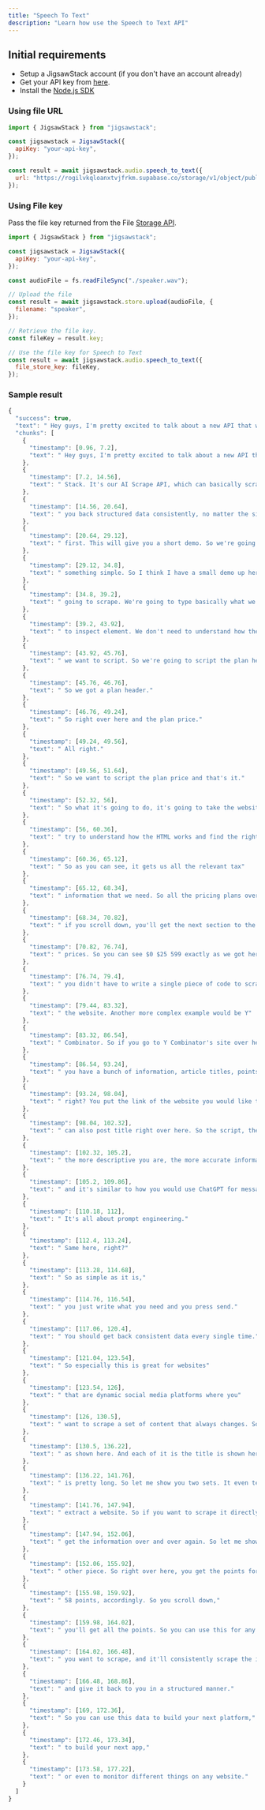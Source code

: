 ```yaml
---
title: "Speech To Text"
description: "Learn how use the Speech to Text API"
---
```


## Initial requirements

- Setup a JigsawStack account (if you don't have an account already)
- Get your API key from [here](https://jigsawstack.com/dashboard).
- Install the [Node.js SDK](https://jigsawstack.com/docs/quick-start/node/introduction)

### Using file URL

<CodeGroup>

```javascript node.js
import { JigsawStack } from "jigsawstack";

const jigsawstack = JigsawStack({
  apiKey: "your-api-key",
});

const result = await jigsawstack.audio.speech_to_text({
  url: "https://rogilvkqloanxtvjfrkm.supabase.co/storage/v1/object/public/demo/Video%201737458382653833217.mp4?t=2024-03-22T09%3A50%3A49.894Z",
});
```

</CodeGroup>

### Using File key

Pass the file key returned from the File [Storage API](https://jigsawstack.com/docs/api-reference/store/file/add).

<CodeGroup>

```javascript node.js
import { JigsawStack } from "jigsawstack";

const jigsawstack = JigsawStack({
  apiKey: "your-api-key",
});

const audioFile = fs.readFileSync("./speaker.wav");

// Upload the file
const result = await jigsawstack.store.upload(audioFile, {
  filename: "speaker",
});

// Retrieve the file key.
const fileKey = result.key;

// Use the file key for Speech to Text
const result = await jigsawstack.audio.speech_to_text({
  file_store_key: fileKey,
});
```

</CodeGroup>

### Sample result

```javascript
{
  "success": true,
  "text": " Hey guys, I'm pretty excited to talk about a new API that we're going to be releasing in Jigsaw Stack. It's our AI Scrape API, which can basically scrape any website by just prompting and giving you back structured data consistently, no matter the site. So I mean, we can try something simple first. This will give you a short demo. So we're going to release this in beta and then improve it as we go. So let's try to scrape super base pricing plan, for example, something simple. So I think I have a small demo up here. So we have the URL of the page that we're going to scrape. We're going to type basically what we want to scrape. So we don't even need to inspect element. We don't need to understand how the website works. We just need to write what we want to script. So we're going to script the plan header. So we got a plan header. So right over here and the plan price. All right. So we want to script the plan price and that's it. So what it's going to do, it's going to take the website's HTML, try to understand how the HTML works and find the right places to script. So as you can see, it gets us all the relevant tax information that we need. So all the pricing plans over here. And if you scroll down, you'll get the next section to the actual prices. So you can see $0 $25 599 exactly as we got here. And you didn't have to write a single piece of code to scrape the website. Another more complex example would be Y Combinator. So if you go to Y Combinator's site over here, you have a bunch of information, article titles, points, and a bunch of other things. So same thing, right? You put the link of the website you would like to scrape, the information you can also post title right over here. So the script, the post title and post points. So the more descriptive you are, the more accurate information gets and it's similar to how you would use ChatGPT for messaging. It's all about prompt engineering. Same here, right? So as simple as it is, you just write what you need and you press send. You should get back consistent data every single time. So especially this is great for websites that are dynamic social media platforms where you want to scrape a set of content that always changes. So as you can see, you get the title as shown here. And each of it is the title is shown here for the entire page and content goal is pretty long. So let me show you two sets. It even tells you the selectors that you can use to extract a website. So if you want to scrape it directly yourself in the future, you can just use the selectors to consistently get the information over and over again. So let me show you the other piece. So right over here, you get the points for each of the items as well. So 12 points, 58 points, accordingly. So you scroll down, you'll get all the points. So you can use this for any site. Just write a prompt on what you want to scrape, and it'll consistently scrape the information and give it back to you in a structured manner. So you can use this data to build your next platform, to build your next app, or even to monitor different things on any website.",
  "chunks": [
    {
      "timestamp": [0.96, 7.2],
      "text": " Hey guys, I'm pretty excited to talk about a new API that we're going to be releasing in Jigsaw"
    },
    {
      "timestamp": [7.2, 14.56],
      "text": " Stack. It's our AI Scrape API, which can basically scrape any website by just prompting and giving"
    },
    {
      "timestamp": [14.56, 20.64],
      "text": " you back structured data consistently, no matter the site. So I mean, we can try something simple"
    },
    {
      "timestamp": [20.64, 29.12],
      "text": " first. This will give you a short demo. So we're going to release this in beta and then improve it as we go. So let's try to scrape super base pricing plan, for example,"
    },
    {
      "timestamp": [29.12, 34.8],
      "text": " something simple. So I think I have a small demo up here. So we have the URL of the page that we're"
    },
    {
      "timestamp": [34.8, 39.2],
      "text": " going to scrape. We're going to type basically what we want to scrape. So we don't even need"
    },
    {
      "timestamp": [39.2, 43.92],
      "text": " to inspect element. We don't need to understand how the website works. We just need to write what"
    },
    {
      "timestamp": [43.92, 45.76],
      "text": " we want to script. So we're going to script the plan header."
    },
    {
      "timestamp": [45.76, 46.76],
      "text": " So we got a plan header."
    },
    {
      "timestamp": [46.76, 49.24],
      "text": " So right over here and the plan price."
    },
    {
      "timestamp": [49.24, 49.56],
      "text": " All right."
    },
    {
      "timestamp": [49.56, 51.64],
      "text": " So we want to script the plan price and that's it."
    },
    {
      "timestamp": [52.32, 56],
      "text": " So what it's going to do, it's going to take the website's HTML,"
    },
    {
      "timestamp": [56, 60.36],
      "text": " try to understand how the HTML works and find the right places to script."
    },
    {
      "timestamp": [60.36, 65.12],
      "text": " So as you can see, it gets us all the relevant tax"
    },
    {
      "timestamp": [65.12, 68.34],
      "text": " information that we need. So all the pricing plans over here. And"
    },
    {
      "timestamp": [68.34, 70.82],
      "text": " if you scroll down, you'll get the next section to the actual"
    },
    {
      "timestamp": [70.82, 76.74],
      "text": " prices. So you can see $0 $25 599 exactly as we got here. And"
    },
    {
      "timestamp": [76.74, 79.4],
      "text": " you didn't have to write a single piece of code to scrape"
    },
    {
      "timestamp": [79.44, 83.32],
      "text": " the website. Another more complex example would be Y"
    },
    {
      "timestamp": [83.32, 86.54],
      "text": " Combinator. So if you go to Y Combinator's site over here,"
    },
    {
      "timestamp": [86.54, 93.24],
      "text": " you have a bunch of information, article titles, points, and a bunch of other things. So same thing,"
    },
    {
      "timestamp": [93.24, 98.04],
      "text": " right? You put the link of the website you would like to scrape, the information you"
    },
    {
      "timestamp": [98.04, 102.32],
      "text": " can also post title right over here. So the script, the post title and post points. So"
    },
    {
      "timestamp": [102.32, 105.2],
      "text": " the more descriptive you are, the more accurate information gets"
    },
    {
      "timestamp": [105.2, 109.86],
      "text": " and it's similar to how you would use ChatGPT for messaging."
    },
    {
      "timestamp": [110.18, 112],
      "text": " It's all about prompt engineering."
    },
    {
      "timestamp": [112.4, 113.24],
      "text": " Same here, right?"
    },
    {
      "timestamp": [113.28, 114.68],
      "text": " So as simple as it is,"
    },
    {
      "timestamp": [114.76, 116.54],
      "text": " you just write what you need and you press send."
    },
    {
      "timestamp": [117.06, 120.4],
      "text": " You should get back consistent data every single time."
    },
    {
      "timestamp": [121.04, 123.54],
      "text": " So especially this is great for websites"
    },
    {
      "timestamp": [123.54, 126],
      "text": " that are dynamic social media platforms where you"
    },
    {
      "timestamp": [126, 130.5],
      "text": " want to scrape a set of content that always changes. So as you can see, you get the title"
    },
    {
      "timestamp": [130.5, 136.22],
      "text": " as shown here. And each of it is the title is shown here for the entire page and content goal"
    },
    {
      "timestamp": [136.22, 141.76],
      "text": " is pretty long. So let me show you two sets. It even tells you the selectors that you can use to"
    },
    {
      "timestamp": [141.76, 147.94],
      "text": " extract a website. So if you want to scrape it directly yourself in the future, you can just use the selectors to consistently"
    },
    {
      "timestamp": [147.94, 152.06],
      "text": " get the information over and over again. So let me show you the"
    },
    {
      "timestamp": [152.06, 155.92],
      "text": " other piece. So right over here, you get the points for each of the items as well. So 12 points,"
    },
    {
      "timestamp": [155.98, 159.92],
      "text": " 58 points, accordingly. So you scroll down,"
    },
    {
      "timestamp": [159.98, 164.02],
      "text": " you'll get all the points. So you can use this for any site. Just write a prompt on what"
    },
    {
      "timestamp": [164.02, 166.48],
      "text": " you want to scrape, and it'll consistently scrape the information"
    },
    {
      "timestamp": [166.48, 168.86],
      "text": " and give it back to you in a structured manner."
    },
    {
      "timestamp": [169, 172.36],
      "text": " So you can use this data to build your next platform,"
    },
    {
      "timestamp": [172.46, 173.34],
      "text": " to build your next app,"
    },
    {
      "timestamp": [173.58, 177.22],
      "text": " or even to monitor different things on any website."
    }
  ]
}

```
